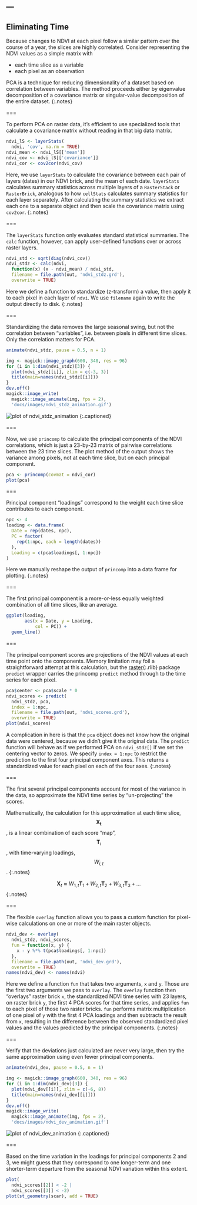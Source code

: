 ---
---

## Eliminating Time

Because changes to NDVI at each pixel follow a similar pattern over the course
of a year, the slices are highly correlated. Consider representing the NDVI
values as a simple matrix with

- each time slice as a variable
- each pixel as an observation

PCA is a technique for reducing dimensionality of a dataset based on correlation
between variables. The method proceeds either by eigenvalue decomposition of a
covariance matrix or singular-value decomposition of the entire dataset.
{:.notes}

===

To perform PCA on raster data, it's efficient to use specialized tools that
calculate a covariance matrix without reading in that big data matrix.

```r
ndvi_lS <- layerStats(
  ndvi, 'cov', na.rm = TRUE)
ndvi_mean <- ndvi_lS[['mean']]
ndvi_cov <- ndvi_lS[['covariance']]
ndvi_cor <- cov2cor(ndvi_cov)
```

Here, we use `layerStats` to calculate the covariance between each pair of
layers (dates) in our NDVI brick, and the mean of each date. 
`layerStats` calculates summary statistics 
across multiple layers of a `RasterStack` or `RasterBrick`, analogous to how 
`cellStats` calculates summary statistics for each layer separately. After
calculating the summary statistics we extract each one to a separate object 
and then scale the covariance matrix using `cov2cor`.
{:.notes}

===

The `layerStats` function only evaluates standard statistical summaries. The
`calc` function, however, can apply user-defined functions over or across raster
layers.

```r
ndvi_std <- sqrt(diag(ndvi_cov))
ndvi_stdz <- calc(ndvi,
  function(x) (x - ndvi_mean) / ndvi_std,
  filename = file.path(out, 'ndvi_stdz.grd'),
  overwrite = TRUE)
```

Here we define a function to standardize (z-transform) a value, then apply it
to each pixel in each layer of `ndvi`. We use `filename` again to write the output
directly to disk.
{:.notes}

===

Standardizing the data removes the large seasonal swing, but not the correlation
between "variables", i.e. between pixels in different time slices. Only the
correlation matters for PCA.

```r
animate(ndvi_stdz, pause = 0.5, n = 1)
```
```r
img <- magick::image_graph(600, 340, res = 96)
for (i in 1:dim(ndvi_stdz)[3]) {
  plot(ndvi_stdz[[i]], zlim = c(-3, 3))
  title(main=names(ndvi_stdz[[i]]))
}
dev.off()
magick::image_write(
  magick::image_animate(img, fps = 2),
  'docs/images/ndvi_stdz_animation.gif')
```
![plot of ndvi_stdz_animation]({% include asset.html path="images/ndvi_stdz_animation.gif" %})
{:.captioned}

===

Now, we use `princomp` to calculate the principal components of the NDVI correlations,
which is just a 23-by-23 matrix of pairwise correlations between the 23 time
slices. The plot method of the output shows the variance among pixels, not at
each time slice, but on each principal component.

```r
pca <- princomp(covmat = ndvi_cor)
plot(pca)
```

===

Principal component "loadings" correspond to the weight each time slice
contributes to each component.

```r
npc <- 4
loading <- data.frame(
  Date = rep(dates, npc), 
  PC = factor(
    rep(1:npc, each = length(dates))
  ),
  Loading = c(pca$loadings[, 1:npc])
)
```

Here we manually reshape the output of `princomp` into a data frame for plotting.
{:.notes}

===

The first principal component is a more-or-less equally weighted combination of
all time slices, like an average.

```r
ggplot(loading,
       aes(x = Date, y = Loading,
           col = PC)) +
  geom_line()
```

===

The principal component scores are projections of the NDVI values at each time
point onto the components. Memory limitation may foil a straightforward attempt at this calculation, but the [raster](){:.rlib}
package `predict` wrapper carries the princomp `predict` method through to
the time series for each pixel.

```r
pca$center <- pca$scale * 0
ndvi_scores <- predict(
  ndvi_stdz, pca,
  index = 1:npc,
  filename = file.path(out, 'ndvi_scores.grd'),
  overwrite = TRUE)
plot(ndvi_scores)
```

A complication in here is that the `pca` object does not know how the original
data were centered, because we didn't give it the original data. The `predict`
function will behave as if we performed PCA on `ndvi_stdz[]` if we set the
centering vector to zeros. We specify `index = 1:npc` to restrict the 
prediction to the first four principal component axes. 
This returns a standardized value for each pixel on each of the four axes.
{:.notes}

===

The first several principal components account for most of the variance in the
data, so approximate the NDVI time series by "un-projecting" the scores.

Mathematically, the calculation for this approximation at each time slice,
$$\mathbf{X_t}$$, is a linear combination of each score "map", $$\mathbf{T}_i$$, with
time-varying loadings, $$W_{i,t}$$.
{:.notes}

$$\mathbf{X}_t \approx W_{1,t} \mathbf{T}_1 + W_{2,t} \mathbf{T}_2 + W_{3,t} \mathbf{T}_3 + \dots$$
{:.notes}

===

The flexible `overlay` function allows you to pass a custom function for
pixel-wise calculations on one or more of the main raster objects.

```r
ndvi_dev <- overlay(
  ndvi_stdz, ndvi_scores,
  fun = function(x, y) {
    x - y %*% t(pca$loadings[, 1:npc])
  },
  filename = file.path(out, 'ndvi_dev.grd'),
  overwrite = TRUE)
names(ndvi_dev) <- names(ndvi)
```

Here we define a function `fun` that takes two arguments, `x` and `y`. Those
are the first two arguments we pass to `overlay`. The `overlay` function then 
"overlays" raster brick `x`, the standardized NDVI time series with 23 layers, on raster brick `y`,
the first 4 PCA scores for that time series, and applies `fun` to each pixel 
of those two raster bricks. `fun` performs matrix multiplication of one pixel of `y` with
the first 4 PCA loadings and then subtracts the result from `x`, resulting in the 
difference between the observed standardized pixel values and the values 
predicted by the principal components.
{:.notes}

===

Verify that the deviations just calculated are never very large, then try the
same approximation using even fewer principal components.

```r
animate(ndvi_dev, pause = 0.5, n = 1)
```
```r
img <- magick::image_graph(600, 340, res = 96)
for (i in 1:dim(ndvi_dev)[3]) {
  plot(ndvi_dev[[i]], zlim = c(-6, 8))
  title(main=names(ndvi_dev[[i]]))
}
dev.off()
magick::image_write(
  magick::image_animate(img, fps = 2),
  'docs/images/ndvi_dev_animation.gif')
```
![plot of ndvi_dev_animation]({% include asset.html path="images/ndvi_dev_animation.gif" %})
{:.captioned}

===

Based on the time variation in the loadings for principal components 2 and 3, we
might guess that they correspond to one longer-term and one shorter-term
departure from the seasonal NDVI variation within this extent.

```r
plot(
  ndvi_scores[[2]] < -2 |
  ndvi_scores[[3]] < -2)
plot(st_geometry(scar), add = TRUE)
```
